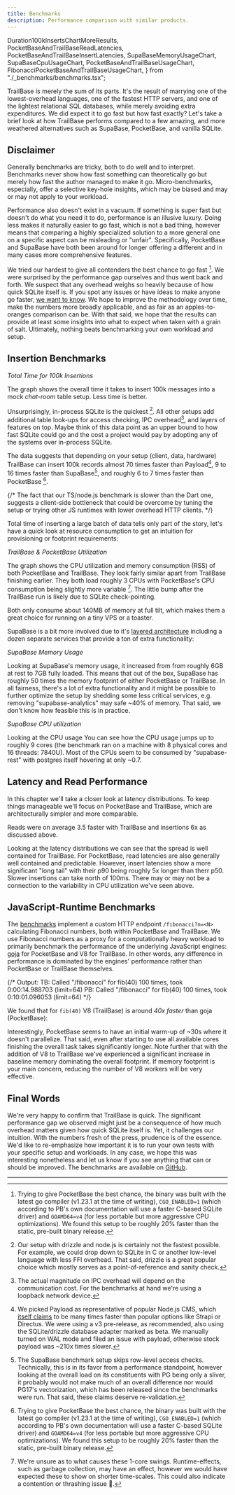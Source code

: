 ```yaml
---
title: Benchmarks
description: Performance comparison with similar products.
---
```


  Duration100kInsertsChartMoreResults,
  PocketBaseAndTrailBaseReadLatencies,
  PocketBaseAndTrailBaseInsertLatencies,
  SupaBaseMemoryUsageChart,
  SupaBaseCpuUsageChart,
  PocketBaseAndTrailBaseUsageChart,
  FibonacciPocketBaseAndTrailBaseUsageChart,
} from "./_benchmarks/benchmarks.tsx";

TrailBase is merely the sum of its parts. It's the result of marrying one of
the lowest-overhead languages, one of the fastest HTTP servers, and one of the
lightest relational SQL databases, while merely avoiding extra expenditures.
We did expect it to go fast but how fast exactly? Let's take a brief look at
how TrailBase performs compared to a few amazing, and more weathered
alternatives such as SupaBase, PocketBase, and vanilla SQLite.

## Disclaimer

Generally benchmarks are tricky, both to do well and to interpret.
Benchmarks never show how fast something can theoretically go but merely how
fast the author managed to make it go.
Micro-benchmarks, especially, offer a selective key-hole insights, which may be
biased and may or may not apply to your workload.

Performance also doesn't exist in a vacuum. If something is super fast but
doesn't do what you need it to do, performance is an illusive luxury.
Doing less makes it naturally easier to go fast, which is not a bad thing,
however means that comparing a highly specialized solution to a more general
one on a specific aspect can be misleading or "unfair".
Specifically, PocketBase and SupaBase have both been around for longer offering
a different and in many cases more comprehensive features.

We tried our hardest to give all contenders the best chance to go fast [^1].
We were surprised by the performance gap ourselves and thus went back and
forth. We suspect that any overhead weighs so heavily because of how quick
SQLite itself is.
If you spot any issues or have ideas to make anyone go faster,
[we want to know](https://github.com/trailbaseio/trailbase-benchmark).
We hope to improve the methodology over time, make the numbers more broadly
applicable, and as fair as an apples-to-oranges comparison can be.
With that said, we hope that the results can provide at least some insights
into what to expect when taken with a grain of salt.
Ultimately, nothing beats benchmarking your own workload and setup.

## Insertion Benchmarks

_Total Time for 100k Insertions_

<div class="flex justify-center">
  <div class="h-[400px] w-[90%]">
    <Duration100kInsertsChartMoreResults client:only="solid-js" />
  </div>
</div>

The graph shows the overall time it takes to insert 100k messages into a mock
*chat-room* table setup. Less time is better.

Unsurprisingly, in-process SQLite is the quickest [^2].
All other setups add additional table look-ups for access checking, IPC
overhead[^3], and layers of features on top.
Maybe think of this data point as an upper bound to how fast SQLite could go
and the cost a project would pay by adopting any of the systems over in-process
SQLite.

The data suggests that depending on your setup (client, data, hardware)
TrailBase can insert 100k records almost 70 times faster than Payload[^4], 9 to
16 times faster than SupaBase[^5], and roughly 6 to 7 times faster than
PocketBase [^1].

{/*
The fact that our TS/node.js benchmark is slower than the Dart one, suggests a
client-side bottleneck that could be overcome by tuning the setup or trying
other JS runtimes with lower overhead HTTP clients.
*/}

Total time of inserting a large batch of data tells only part of the story,
let's have a quick look at resource consumption to get an intuition for
provisioning or footprint requirements:

_TrailBase & PocketBase Utilization_

<div class="flex justify-center">
  <div class="h-[300px] w-[90%]">
    <PocketBaseAndTrailBaseUsageChart client:only="solid-js" />
  </div>
</div>

The graph shows the CPU utilization and memory consumption (RSS) of both
PocketBase and TrailBase. They look fairly similar apart from TrailBase
finishing earlier. They both load roughly 3 CPUs with PocketBase's CPU
consumption being slightly more variable [^6].
The little bump after the TrailBase run is likely due to SQLite check-pointing.

Both only consume about 140MB of memory at full tilt, which makes them a great
choice for running on a tiny VPS or a toaster.

SupaBase is a bit more involved due to it's
[layered architecture](https://supabase.com/docs/guides/getting-started/architecture)
including a dozen separate services that provide a ton of extra functionality:

_SupaBase Memory Usage_

<div class="flex justify-center">
  <div class="h-[340px] w-[90%]">
    <SupaBaseMemoryUsageChart client:only="solid-js" />
  </div>
</div>

Looking at SupaBase's memory usage, it increased from from roughly 6GB at rest to
7GB fully loaded.
This means that out of the box, SupaBase has roughly 50 times the memory
footprint of either PocketBase or TrailBase.
In all fairness, there's a lot of extra functionality and it might be possible
to further optimize the setup by shedding some less critical services, e.g.
removing "supabase-analytics" may safe ~40% of memory. That said, we don't know
how feasible this is in practice.

_SupaBase CPU utilization_

<div class="flex justify-center">
  <div class="h-[340px] w-[90%]">
    <SupaBaseCpuUsageChart client:only="solid-js" />
  </div>
</div>

Looking at the CPU usage You can see how the CPU usage jumps up to roughly 9
cores (the benchmark ran on a machine with 8 physical cores and 16 threads:
7840U). Most of the CPUs seem to be consumed by "supabase-rest" with postgres
itself hovering at only ~0.7.

## Latency and Read Performance

In this chapter we'll take a closer look at latency distributions. To keep
things manageable we'll focus on PocketBase and TrailBase, which are
architecturally simpler and more comparable.

Reads were on average 3.5 faster with TrailBase and insertions 6x as discussed
above.

<div class="flex justify-center h-[340px] w-[90%]">
  <div class="w-[50%]">
    <PocketBaseAndTrailBaseReadLatencies client:only="solid-js" />
  </div>

  <div class="w-[50%]">
    <PocketBaseAndTrailBaseInsertLatencies client:only="solid-js" />
  </div>
</div>

Looking at the latency distributions we can see that the spread is well
contained for TrailBase. For PocketBase, read latencies are also generally well
contained and predictable.
However, insert latencies show a more significant "long tail" with their p90
being roughly 5x longer than therr p50.
Slower insertions can take north of 100ms. There may or may not be a connection
to the variability in CPU utilization we've seen above.

## JavaScript-Runtime Benchmarks

The [benchmarks](https://github.com/trailbaseio/trailbase-benchmark)
implement a custom HTTP endpoint `/fibonacci?n=<N>` calculating Fibonacci
numbers, both within PocketBase and TrailBase.
We use Fibonacci numbers as a proxy for a computationally heavy workload to
primarily benchmark the performance of the underlying JavaScript engines:
[goja](https://github.com/dop251/goja) for PocketBase and V8 for TrailBase.
In other words, any difference in performance is dominated by the engines'
performance rather than PocketBase or TrailBase themselves.

{/*
    Output:
      TB: Called "/fibonacci" for fib(40) 100 times, took 0:00:14.988703 (limit=64)
      PB: Called "/fibonacci" for fib(40) 100 times, took 0:10:01.096053 (limit=64)
*/}

We found that for `fib(40)` V8 (TrailBase) is around *40x faster* than
goja (PocketBase):

<div class="flex justify-center">
  <div class="h-[300px] w-[90%]">
    <FibonacciPocketBaseAndTrailBaseUsageChart client:only="solid-js" />
  </div>
</div>

Interestingly, PocketBase seems to have an initial warm-up of ~30s where it
doesn't parallelize. That said, even after starting to use all available cores
finishing the overall task takes significantly longer.
Note further that with the addition of V8 to TrailBase we've experienced a
significant increase in baseline memory dominating the overall footprint.
If memory footprint is your main concern, reducing the number of V8 workers
will be very effective.

## Final Words

We're very happy to confirm that TrailBase is quick. The significant
performance gap we observed might just be a consequence of how much overhead
matters given how quick SQLite itself is.
Yet, it challenges our intuition. With the numbers fresh of the press, prudence is
of the essence. We'd like to re-emphasize how important it is to run your own
tests with your specific setup and workloads.
In any case, we hope this was interesting nonetheless and let us know if you
see anything that can or should be improved.
The benchmarks are available on [GitHub](https://github.com/trailbaseio/trailbase-benchmark).

<div class="h-[50px]" />

---

[^1]:
    Trying to give PocketBase the best chance, the binary was built with the
    latest go compiler (v1.23.1 at the time of writing), `CGO_ENABLED=1` (which
    according to PB's own documentation will use a faster C-based SQLite
    driver) and `GOAMD64=v4` (for less portable but more aggressive CPU
    optimizations).
    We found this setup to be roughly 20% faster than the static, pre-built
    binary release.

[^2]:
    Our setup with drizzle and node.js is certainly not the fastest possible.
    For example, we could drop down to SQLite in C or another low-level
    language with less FFI overhead.
    That said, drizzle is a great popular choice which mostly serves as a
    point-of-reference and sanity check.

[^3]:
    The actual magnitude on IPC overhead will depend on the communication cost.
    For the benchmarks at hand we're using a loopback network device.

[^4]:
    We picked Payload as representative of popular Node.js CMS, which
    [itself claims](https://payloadcms.com/blog/performance-benchmarks)
    to be many times faster than popular options like Strapi or Directus.
    We were using a v3 pre-release, as recommended, also using the
    SQLite/drizzle database adapter marked as beta.
    We manually turned on WAL mode and filed an issue with payload, otherwise
    stock payload was ~210x times slower.

[^5]:
    The SupaBase benchmark setup skips row-level access checks. Technically,
    this is in its favor from a performance standpoint, however looking at the
    overall load on its constituents with PG being only a sliver, it probably
    would not make much of an overall difference nor would PG17's vectorization,
    which has been released since the benchmarks were run. That said, these
    claims deserve re-validation.

[^6]:
    We're unsure as to what causes these 1-core swings.
    Runtime-effects, such as garbage collection, may have an effect, however we
    would have expected these to show on shorter time-scales.
    This could also indicate a contention or thrashing issue 🤷.
